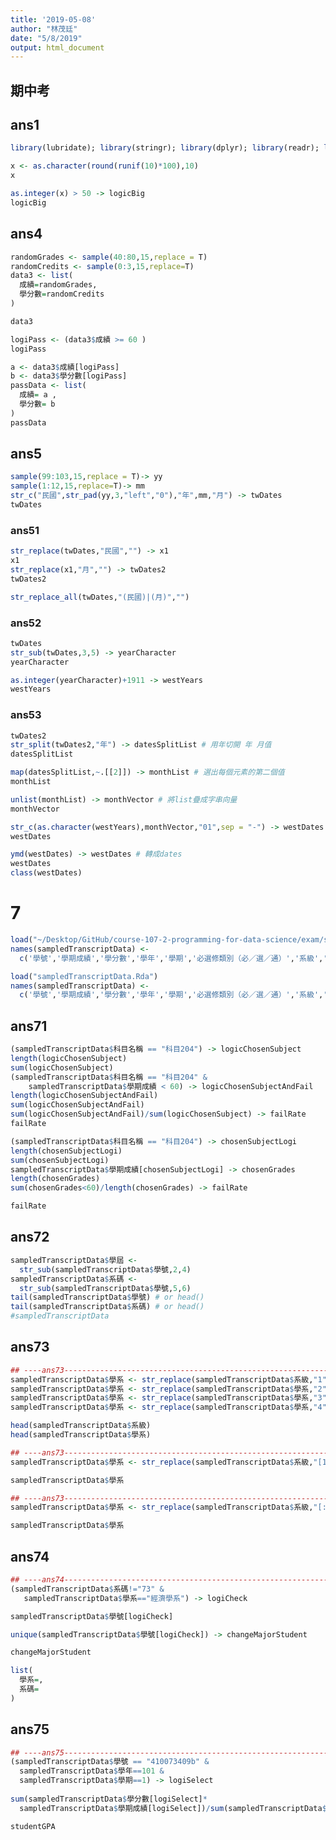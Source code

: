 ```yaml
---
title: '2019-05-08'
author: "林茂廷"
date: "5/8/2019"
output: html_document
---
```


## 期中考

## ans1

```r
library(lubridate); library(stringr); library(dplyr); library(readr); library(purrr)
```

```r
x <- as.character(round(runif(10)*100),10)
x
```

```r
as.integer(x) > 50 -> logicBig
logicBig
```

## ans4

```r
randomGrades <- sample(40:80,15,replace = T)
randomCredits <- sample(0:3,15,replace=T)
data3 <- list(
  成績=randomGrades,
  學分數=randomCredits
)
```

```r
data3
```


```r
logiPass <- (data3$成績 >= 60 )
logiPass

a <- data3$成績[logiPass]
b <- data3$學分數[logiPass]
passData <- list(
  成績= a ,
  學分數= b
)
passData
```


## ans5

```r
sample(99:103,15,replace = T)-> yy
sample(1:12,15,replace=T)-> mm
str_c("民國",str_pad(yy,3,"left","0"),"年",mm,"月") -> twDates
twDates
```


### ans51
```r
str_replace(twDates,"民國","") -> x1
x1
str_replace(x1,"月","") -> twDates2
twDates2
```


```r
str_replace_all(twDates,"(民國)|(月)","")
```


### ans52

```r
twDates
str_sub(twDates,3,5) -> yearCharacter
yearCharacter
```

```r
as.integer(yearCharacter)+1911 -> westYears
westYears
```


### ans53

```r
twDates2
str_split(twDates2,"年") -> datesSplitList # 用年切開 年 月值
datesSplitList

map(datesSplitList,~.[[2]]) -> monthList # 選出每個元素的第二個值
monthList

unlist(monthList) -> monthVector # 將list疊成字串向量
monthVector

str_c(as.character(westYears),monthVector,"01",sep = "-") -> westDates # 貼成YYYY-MM-DD 字串格式
westDates

ymd(westDates) -> westDates # 轉成dates
westDates
class(westDates)
```

# 7

```r
load("~/Desktop/GitHub/course-107-2-programming-for-data-science/exam/sampledTranscriptData.Rda")
names(sampledTranscriptData) <- 
  c('學號','學期成績','學分數','學年','學期','必選修類別（必／選／通）','系級','科目名稱','年級','學屆')
```



```r
load("sampledTranscriptData.Rda")
names(sampledTranscriptData) <- 
  c('學號','學期成績','學分數','學年','學期','必選修類別（必／選／通）','系級','科目名稱','年級','學屆')
```


## ans71

```r
(sampledTranscriptData$科目名稱 == "科目204") -> logicChosenSubject
length(logicChosenSubject)
sum(logicChosenSubject)
(sampledTranscriptData$科目名稱 == "科目204" & 
    sampledTranscriptData$學期成績 < 60) -> logicChosenSubjectAndFail
length(logicChosenSubjectAndFail)
sum(logicChosenSubjectAndFail)
sum(logicChosenSubjectAndFail)/sum(logicChosenSubject) -> failRate
failRate
```


```r
(sampledTranscriptData$科目名稱 == "科目204") -> chosenSubjectLogi
length(chosenSubjectLogi)
sum(chosenSubjectLogi)
sampledTranscriptData$學期成績[chosenSubjectLogi] -> chosenGrades
length(chosenGrades)
sum(chosenGrades<60)/length(chosenGrades) -> failRate

failRate
```

## ans72

```r
sampledTranscriptData$學屆 <- 
  str_sub(sampledTranscriptData$學號,2,4)
sampledTranscriptData$系碼 <- 
  str_sub(sampledTranscriptData$學號,5,6)
tail(sampledTranscriptData$學號) # or head()
tail(sampledTranscriptData$系碼) # or head()
#sampledTranscriptData
```

## ans73

```r
## ----ans73---------------------------------------------------------------
sampledTranscriptData$學系 <- str_replace(sampledTranscriptData$系級,"1","")
sampledTranscriptData$學系 <- str_replace(sampledTranscriptData$學系,"2","")
sampledTranscriptData$學系 <- str_replace(sampledTranscriptData$學系,"3","")
sampledTranscriptData$學系 <- str_replace(sampledTranscriptData$學系,"4","")

head(sampledTranscriptData$系級)
head(sampledTranscriptData$學系)
```

```r
## ----ans73---------------------------------------------------------------
sampledTranscriptData$學系 <- str_replace(sampledTranscriptData$系級,"[1234]","")

sampledTranscriptData$學系 
```

```r
## ----ans73---------------------------------------------------------------
sampledTranscriptData$學系 <- str_replace(sampledTranscriptData$系級,"[:digit:]","")

sampledTranscriptData$學系 

```

## ans74

```r
## ----ans74---------------------------------------------------------------
(sampledTranscriptData$系碼!="73" & 
   sampledTranscriptData$學系=="經濟學系") -> logiCheck

sampledTranscriptData$學號[logiCheck] 

unique(sampledTranscriptData$學號[logiCheck]) -> changeMajorStudent

changeMajorStudent
```

```r
list(
  學系=,
  系碼=
)

```

## ans75

```r
## ----ans75---------------------------------------------------------------
(sampledTranscriptData$學號 == "410073409b" &
  sampledTranscriptData$學年==101 &
  sampledTranscriptData$學期==1) -> logiSelect
  
sum(sampledTranscriptData$學分數[logiSelect]*
  sampledTranscriptData$學期成績[logiSelect])/sum(sampledTranscriptData$學分數[logiSelect]) -> studentGPA

studentGPA
```


